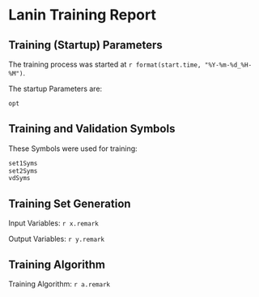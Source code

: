 # Lanin Training Report
## Training (Startup) Parameters
The training process was started at `r format(start.time, "%Y-%m-%d_%H-%M")`.

The startup Parameters are:
```r
opt
```

## Training and Validation Symbols
These Symbols were used for training:
```r
set1Syms
set2Syms
vdSyms
```

## Training Set Generation
Input Variables: `r x.remark`

Output Variables: `r y.remark`

## Training Algorithm
Training Algorithm: `r a.remark`

